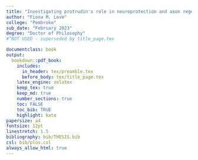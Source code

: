 ```yaml
---
title: "Investigating protrudin's role in neuroprotection and axon regeneration in the central nervous system"
author: "Fiona M. Love"
college: "Pembroke"
sub_date: "February 2023"
degree: "Doctor of Philosophy"
#^NOT USED - superseded by title_page.tex

documentclass: book
output:
  bookdown::pdf_book:
    includes:
      in_header: tex/preamble.tex
      before_body: tex/title_page.tex
    latex_engine: xelatex
    keep_tex: true
    keep_md: true
    number_sections: true
    toc: FALSE
    toc_bib: TRUE
    highlight: kate
papersize: a4
fontsize: 12pt
linestretch: 1.5
bibliography: bib/THESIS.bib
csl: bib/plos.csl
always_allow_html: true
---
```

